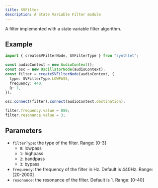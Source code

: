 ```yaml
---
title: SVFilter
description: A State Variable Filter module
---
```


A filter implemented with a state variable filter algorithm.

## Example

```ts
import { createSVFilterNode, SVFilterType } from "synthlet";

const audioContext = new AudioContext();
const osc = new OscillatorNode(audioContext);
const filter = createSVFilterNode(audioContext, {
  type: SVFilterType.LOWPASS,
  frequency: 440,
  Q: 1,
});

osc.connect(filter).connect(audioContext.destination);

filter.frequency.value = 880;
filter.resonance.value = 3;
```

## Parameters

- `filterType`: the type of the filter. Range: [0-3]
  - `0`: lowpass
  - `1`: highpass
  - `2`: bandpass
  - `3`: bypass
- `frequency`: the frequency of the filter in Hz. Default is 440Hz. Range: [20-2000]
- `resonance`: the resonance of the filter. Default is 1. Range: [0-40]
